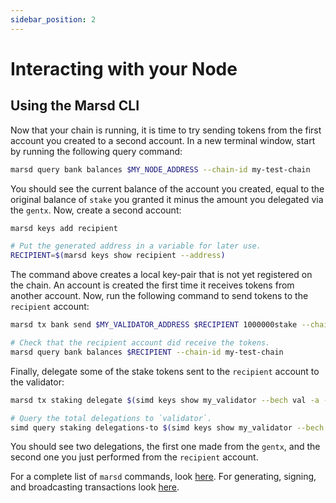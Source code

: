 ```yaml
---
sidebar_position: 2
---
```


# Interacting with your Node

## Using the Marsd CLI

Now that your chain is running, it is time to try sending tokens from the first account you created to a second account. In a new terminal window, start by running the following query command:

```bash
marsd query bank balances $MY_NODE_ADDRESS --chain-id my-test-chain
```

You should see the current balance of the account you created, equal to the original balance of `stake` you granted it minus the amount you delegated via the `gentx`. Now, create a second account:

```bash
marsd keys add recipient

# Put the generated address in a variable for later use.
RECIPIENT=$(marsd keys show recipient --address)
```

The command above creates a local key-pair that is not yet registered on the chain. An account is created the first time it receives tokens from another account. Now, run the following command to send tokens to the `recipient` account:

```bash
marsd tx bank send $MY_VALIDATOR_ADDRESS $RECIPIENT 1000000stake --chain-id my-test-chain --keyring-backend test

# Check that the recipient account did receive the tokens.
marsd query bank balances $RECIPIENT --chain-id my-test-chain
```

Finally, delegate some of the stake tokens sent to the `recipient` account to the validator:

```bash
marsd tx staking delegate $(simd keys show my_validator --bech val -a --keyring-backend test) 500stake --from recipient --chain-id my-test-chain --keyring-backend test

# Query the total delegations to `validator`.
simd query staking delegations-to $(simd keys show my_validator --bech val -a --keyring-backend test) --chain-id my-test-chain
```

You should see two delegations, the first one made from the `gentx`, and the second one you just performed from the `recipient` account.

For a complete list of `marsd` commands, look [here](../../develop/mars-cli/marsd/#commands). For generating, signing, and broadcasting transactions look [here](../../develop/mars-cli/generating-signing-and-broadcasting-transactions). 

